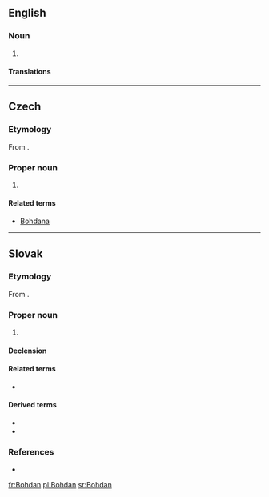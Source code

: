 ==English==

===Noun===
{{en-proper noun}}

# {{alternative form of|Bogdan|lang=en}}

====Translations====
{{trans-see|Bogdan}}

----

==Czech==
{{wikipedia|lang=cs}}

===Etymology===
From {{etym|sla-pro|cs}} {{m|sla-pro|*Bogъdanъ}}.

===Proper noun===
{{cs-proper noun|g=m}}

# {{given name|male|lang=cs}}

====Related terms====
*[[Bohdana]]

----

==Slovak==
{{wikipedia|lang=sk}}

===Etymology===
From {{etym|sla-pro|sk}} {{m|sla-pro|*Bogъdanъ}}.

===Proper noun===
{{sk-proper noun|g=m|gen=Bohdana|decl=chlap}}

# {{given name|male|lang=sk}}

====Declension====
{{sk-decl-noun-sg|Bohdan|Bohdana|Bohdanovi|Bohdana|Bohdanovi|Bohdanom}}

====Related terms====
* {{l|sk|Bohdana}}

====Derived terms====
* {{l|sk|Božo}}
* {{l|sk|Bohdanko}}

===References===
* {{R:SDK}}

[[fr:Bohdan]]
[[pl:Bohdan]]
[[sr:Bohdan]]